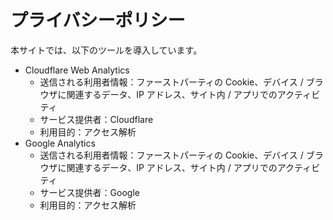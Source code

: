 # プライバシーポリシー

本サイトでは、以下のツールを導入しています。

- Cloudflare Web Analytics
  - 送信される利用者情報：ファーストパーティの Cookie、デバイス / ブラウザに関連するデータ、IP アドレス、サイト内 / アプリでのアクティビティ
  - サービス提供者：Cloudflare
  - 利用目的：アクセス解析
- Google Analytics
  - 送信される利用者情報：ファーストパーティの Cookie、デバイス / ブラウザに関連するデータ、IP アドレス、サイト内 / アプリでのアクティビティ
  - サービス提供者：Google
  - 利用目的：アクセス解析

